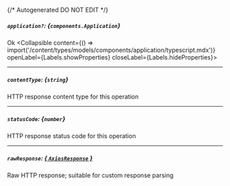 {/* Autogenerated DO NOT EDIT  */}

##### `application?`: *{`components.Application`}*
Ok
<Collapsible content={() => import('/content/types/models/components/application/typescript.mdx')} openLabel={Labels.showProperties} closeLabel={Labels.hideProperties}>
</Collapsible>

---
##### `contentType`: *{`string`}*
HTTP response content type for this operation

---
##### `statusCode`: *{`number`}*
HTTP response status code for this operation

---
##### `rawResponse`: [*{ `AxiosResponse` }*](https://axios-http.com/docs/res_schema)
Raw HTTP response; suitable for custom response parsing


